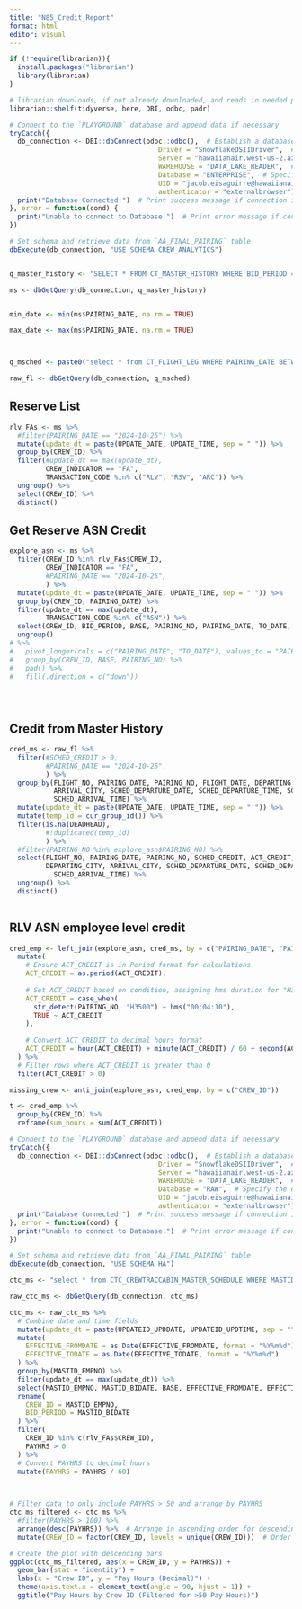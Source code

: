 ```yaml
---
title: "N85_Credit_Report"
format: html
editor: visual
---
```


```r
if (!require(librarian)){
  install.packages("librarian")
  library(librarian)
}

# librarian downloads, if not already downloaded, and reads in needed packages
librarian::shelf(tidyverse, here, DBI, odbc, padr)

```

```r
# Connect to the `PLAYGROUND` database and append data if necessary
tryCatch({
  db_connection <- DBI::dbConnect(odbc::odbc(),  # Establish a database connection using ODBC for the playground database
                                     Driver = "SnowflakeDSIIDriver",  # Specify the Snowflake ODBC driver
                                     Server = "hawaiianair.west-us-2.azure.snowflakecomputing.com",  # Server address
                                     WAREHOUSE = "DATA_LAKE_READER",  # Specify the Snowflake warehouse
                                     Database = "ENTERPRISE",  # Specify the database name
                                     UID = "jacob.eisaguirre@hawaiianair.com",  # User ID for authentication
                                     authenticator = "externalbrowser")  # Use external browser for authentication
  print("Database Connected!")  # Print success message if connection is established
}, error = function(cond) {
  print("Unable to connect to Database.")  # Print error message if connection fails
})

# Set schema and retrieve data from `AA_FINAL_PAIRING` table
dbExecute(db_connection, "USE SCHEMA CREW_ANALYTICS") 



```

```r

q_master_history <- "SELECT * FROM CT_MASTER_HISTORY WHERE BID_PERIOD = '2024-10';"

ms <- dbGetQuery(db_connection, q_master_history) 


min_date <- min(ms$PAIRING_DATE, na.rm = TRUE) 

max_date <- max(ms$PAIRING_DATE, na.rm = TRUE) 



q_msched <- paste0("select * from CT_FLIGHT_LEG WHERE PAIRING_DATE BETWEEN'", min_date,"' AND '", max_date,"';")

raw_fl <- dbGetQuery(db_connection, q_msched)

```



## Reserve List
```r

rlv_FAs <- ms %>% 
  #filter(PAIRING_DATE == "2024-10-25") %>% 
  mutate(update_dt = paste(UPDATE_DATE, UPDATE_TIME, sep = " ")) %>% 
  group_by(CREW_ID) %>% 
  filter(#update_dt == max(update_dt), 
         CREW_INDICATOR == "FA",
         TRANSACTION_CODE %in% c("RLV", "RSV", "ARC")) %>% 
  ungroup() %>% 
  select(CREW_ID) %>% 
  distinct()

```

## Get Reserve ASN Credit
```r

explore_asn <- ms %>%
  filter(CREW_ID %in% rlv_FAs$CREW_ID,
         CREW_INDICATOR == "FA",
         #PAIRING_DATE == "2024-10-25",
         ) %>%
  mutate(update_dt = paste(UPDATE_DATE, UPDATE_TIME, sep = " ")) %>%
  group_by(CREW_ID, PAIRING_DATE) %>%
  filter(update_dt == max(update_dt),
         TRANSACTION_CODE %in% c("ASN")) %>% 
  select(CREW_ID, BID_PERIOD, BASE, PAIRING_NO, PAIRING_DATE, TO_DATE, PAIRING_POSITION) %>% 
  ungroup() 
# %>% 
#   pivot_longer(cols = c("PAIRING_DATE", "TO_DATE"), values_to = "PAIRING_DATE") %>% 
#   group_by(CREW_ID, BASE, PAIRING_NO) %>%
#   pad() %>% 
#   fill(.direction = c("down"))


  


```

## Credit from Master History
```r

cred_ms <- raw_fl %>% 
  filter(#SCHED_CREDIT > 0,
         #PAIRING_DATE == "2024-10-25",
         ) %>% 
  group_by(FLIGHT_NO, PAIRING_DATE, PAIRING_NO, FLIGHT_DATE, DEPARTING_CITY, 
           ARRIVAL_CITY, SCHED_DEPARTURE_DATE, SCHED_DEPARTURE_TIME, SCHED_ARRIVAL_DATE,
           SCHED_ARRIVAL_TIME) %>% 
  mutate(update_dt = paste(UPDATE_DATE, UPDATE_TIME, sep = " ")) %>%
  mutate(temp_id = cur_group_id()) %>%
  filter(is.na(DEADHEAD),
         #!duplicated(temp_id)
         ) %>%
  #filter(PAIRING_NO %in% explore_asn$PAIRING_NO) %>%
  select(FLIGHT_NO, PAIRING_DATE, PAIRING_NO, SCHED_CREDIT, ACT_CREDIT, ACT_CREDIT_OVERRIDDEN,
         DEPARTING_CITY, ARRIVAL_CITY, SCHED_DEPARTURE_DATE, SCHED_DEPARTURE_TIME, SCHED_ARRIVAL_DATE,
           SCHED_ARRIVAL_TIME) %>% 
  ungroup() %>% 
  distinct()
  

```

## RLV ASN employee level credit
```r

cred_emp <- left_join(explore_asn, cred_ms, by = c("PAIRING_DATE", "PAIRING_NO"), relationship = "many-to-many") %>%
  mutate(
    # Ensure ACT_CREDIT is in Period format for calculations
    ACT_CREDIT = as.period(ACT_CREDIT),
    
    # Set ACT_CREDIT based on condition, assigning hms duration for "H3500" and retaining original otherwise
    ACT_CREDIT = case_when(
      str_detect(PAIRING_NO, "H3500") ~ hms("00:04:10"),
      TRUE ~ ACT_CREDIT
    ),
    
    # Convert ACT_CREDIT to decimal hours format
    ACT_CREDIT = hour(ACT_CREDIT) + minute(ACT_CREDIT) / 60 + second(ACT_CREDIT) / 3600
  ) %>% 
  # Filter rows where ACT_CREDIT is greater than 0
  filter(ACT_CREDIT > 0)

missing_crew <- anti_join(explore_asn, cred_emp, by = c("CREW_ID"))

```


```r
t <- cred_emp %>% 
  group_by(CREW_ID) %>% 
  reframe(sum_hours = sum(ACT_CREDIT))
```


```r
# Connect to the `PLAYGROUND` database and append data if necessary
tryCatch({
  db_connection <- DBI::dbConnect(odbc::odbc(),  # Establish a database connection using ODBC for the playground database
                                     Driver = "SnowflakeDSIIDriver",  # Specify the Snowflake ODBC driver
                                     Server = "hawaiianair.west-us-2.azure.snowflakecomputing.com",  # Server address
                                     WAREHOUSE = "DATA_LAKE_READER",  # Specify the Snowflake warehouse
                                     Database = "RAW",  # Specify the database name
                                     UID = "jacob.eisaguirre@hawaiianair.com",  # User ID for authentication
                                     authenticator = "externalbrowser")  # Use external browser for authentication
  print("Database Connected!")  # Print success message if connection is established
}, error = function(cond) {
  print("Unable to connect to Database.")  # Print error message if connection fails
})

# Set schema and retrieve data from `AA_FINAL_PAIRING` table
dbExecute(db_connection, "USE SCHEMA HA") 

ctc_ms <- "select * from CTC_CREWTRACCABIN_MASTER_SCHEDULE WHERE MASTID_BIDATE = '202410';"

raw_ctc_ms <- dbGetQuery(db_connection, ctc_ms)

ctc_ms <- raw_ctc_ms %>%
  # Combine date and time fields
  mutate(update_dt = paste(UPDATEID_UPDDATE, UPDATEID_UPDTIME, sep = "")) %>%
  mutate(
    EFFECTIVE_FROMDATE = as.Date(EFFECTIVE_FROMDATE, format = "%Y%m%d"),
    EFFECTIVE_TODATE = as.Date(EFFECTIVE_TODATE, format = "%Y%m%d")
  ) %>%
  group_by(MASTID_EMPNO) %>% 
  filter(update_dt == max(update_dt)) %>% 
  select(MASTID_EMPNO, MASTID_BIDATE, BASE, EFFECTIVE_FROMDATE, EFFECTIVE_TODATE, PAYHRS) %>% 
  rename(
    CREW_ID = MASTID_EMPNO,
    BID_PERIOD = MASTID_BIDATE
  ) %>% 
  filter(
    CREW_ID %in% c(rlv_FAs$CREW_ID),
    PAYHRS > 0
  ) %>%
  # Convert PAYHRS to decimal hours
  mutate(PAYHRS = PAYHRS / 60)

  

```

```r


# Filter data to only include PAYHRS > 50 and arrange by PAYHRS
ctc_ms_filtered <- ctc_ms %>% 
  #filter(PAYHRS > 100) %>%
  arrange(desc(PAYHRS)) %>%  # Arrange in ascending order for descending plot order
  mutate(CREW_ID = factor(CREW_ID, levels = unique(CREW_ID)))  # Order CREW_ID by PAYHRS in ascending order

# Create the plot with descending bars
ggplot(ctc_ms_filtered, aes(x = CREW_ID, y = PAYHRS)) +
  geom_bar(stat = "identity") +
  labs(x = "Crew ID", y = "Pay Hours (Decimal)") +
  theme(axis.text.x = element_text(angle = 90, hjust = 1)) +
  ggtitle("Pay Hours by Crew ID (Filtered for >50 Pay Hours)")


```

